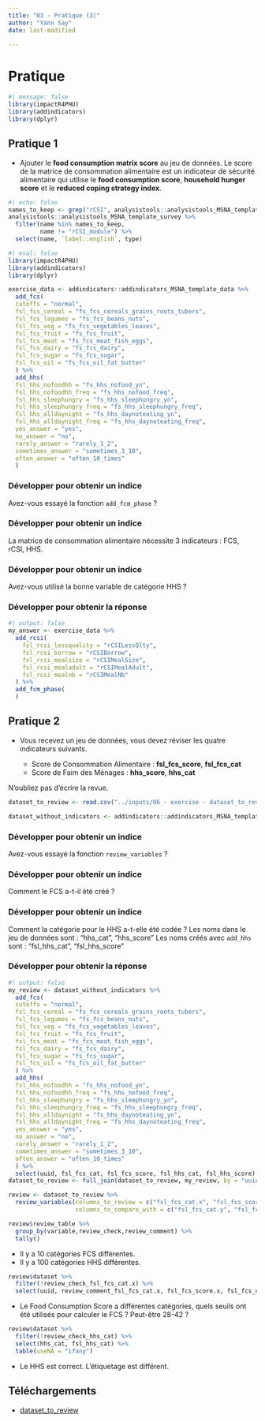```yaml
---
title: "03 - Pratique (3)"
author: "Yann Say"
date: last-modified

---
```

# Pratique 

```r
#| message: false
library(impactR4PHU)
library(addindicators)
library(dplyr)
```

## Pratique 1

- Ajouter le **food consumption matrix score** au jeu de données. Le score de la matrice de consommation alimentaire est un indicateur de sécurité alimentaire qui utilise le **food consumption score**, **household hunger score** et le **reduced coping strategy index**.

```r
#| echo: false
names_to_keep <- grep("rCSI", analysistools::analysistools_MSNA_template_survey$name, value = T)
analysistools::analysistools_MSNA_template_survey %>% 
  filter(name %in% names_to_keep,
         name != "rCSI_module") %>% 
  select(name, `label::english`, type) 
```

```r
#| eval: false
library(impactR4PHU)
library(addindicators)
library(dplyr)
```

```r
exercise_data <- addindicators::addindicators_MSNA_template_data %>%
  add_fcs(
  cutoffs = "normal",
  fsl_fcs_cereal = "fs_fcs_cereals_grains_roots_tubers",
  fsl_fcs_legumes = "fs_fcs_beans_nuts",
  fsl_fcs_veg = "fs_fcs_vegetables_leaves",
  fsl_fcs_fruit = "fs_fcs_fruit",
  fsl_fcs_meat = "fs_fcs_meat_fish_eggs",
  fsl_fcs_dairy = "fs_fcs_dairy",
  fsl_fcs_sugar = "fs_fcs_sugar",
  fsl_fcs_oil = "fs_fcs_oil_fat_butter"
  ) %>%
  add_hhs(
  fsl_hhs_nofoodhh = "fs_hhs_nofood_yn",
  fsl_hhs_nofoodhh_freq = "fs_hhs_nofood_freq",
  fsl_hhs_sleephungry = "fs_hhs_sleephungry_yn",
  fsl_hhs_sleephungry_freq = "fs_hhs_sleephungry_freq",
  fsl_hhs_alldaynight = "fs_hhs_daynoteating_yn",
  fsl_hhs_alldaynight_freq = "fs_hhs_daynoteating_freq",
  yes_answer = "yes",
  no_answer = "no",
  rarely_answer = "rarely_1_2",
  sometimes_answer = "sometimes_3_10",
  often_answer = "often_10_times"
  )
```

::: {.callout-note collapse="true" appearance="minimal"}
### Développer pour obtenir un indice

Avez-vous essayé la fonction `add_fcm_phase` ?
:::

::: {.callout-note collapse="true" appearance="minimal"}
### Développer pour obtenir un indice

La matrice de consommation alimentaire nécessite 3 indicateurs : FCS, rCSI, HHS.
:::

::: {.callout-note collapse="true" appearance="minimal"}
### Développer pour obtenir un indice

Avez-vous utilisé la bonne variable de catégorie HHS ?
:::

::: {.callout-tip collapse="true" appearance="minimal"}
### Développer pour obtenir la réponse



```r
#| output: false
my_answer <- exercise_data %>% 
  add_rcsi(
    fsl_rcsi_lessquality = "rCSILessQlty",
    fsl_rcsi_borrow = "rCSIBorrow",
    fsl_rcsi_mealsize = "rCSIMealSize",
    fsl_rcsi_mealadult = "rCSIMealAdult",
    fsl_rcsi_mealnb = "rCSIMealNb"
  ) %>%
  add_fcm_phase(
  )
```
:::

## Pratique 2

- Vous recevez un jeu de données, vous devez réviser les quatre indicateurs suivants.

  - Score de Consommation Alimentaire : **fsl_fcs_score**, **fsl_fcs_cat**
  - Score de Faim des Ménages : **hhs_score**, **hhs_cat**

N'oubliez pas d'écrire la revue.


```r
dataset_to_review <- read.csv("../inputs/06 - exercise - dataset_to_review.csv")

dataset_without_indicators <- addindicators::addindicators_MSNA_template_data
```

::: {.callout-note collapse="true" appearance="minimal"}
### Développer pour obtenir un indice

Avez-vous essayé la fonction `review_variables` ?
:::

::: {.callout-note collapse="true" appearance="minimal"}
### Développer pour obtenir un indice

Comment le FCS a-t-il été créé ?
:::

::: {.callout-note collapse="true" appearance="minimal"}
### Développer pour obtenir un indice

Comment la catégorie pour le HHS a-t-elle été codée ?
Les noms dans le jeu de données sont : "hhs_cat", "hhs_score"
Les noms créés avec `add_hhs` sont : "fsl_hhs_cat", "fsl_hhs_score"
:::

::: {.callout-tip collapse="true" appearance="minimal"}
### Développer pour obtenir la réponse


```r
#| output: false
my_review <- dataset_without_indicators %>% 
  add_fcs(
  cutoffs = "normal",
  fsl_fcs_cereal = "fs_fcs_cereals_grains_roots_tubers",
  fsl_fcs_legumes = "fs_fcs_beans_nuts",
  fsl_fcs_veg = "fs_fcs_vegetables_leaves",
  fsl_fcs_fruit = "fs_fcs_fruit",
  fsl_fcs_meat = "fs_fcs_meat_fish_eggs",
  fsl_fcs_dairy = "fs_fcs_dairy",
  fsl_fcs_sugar = "fs_fcs_sugar",
  fsl_fcs_oil = "fs_fcs_oil_fat_butter"
  ) %>%
  add_hhs(
  fsl_hhs_nofoodhh = "fs_hhs_nofood_yn",
  fsl_hhs_nofoodhh_freq = "fs_hhs_nofood_freq",
  fsl_hhs_sleephungry = "fs_hhs_sleephungry_yn",
  fsl_hhs_sleephungry_freq = "fs_hhs_sleephungry_freq",
  fsl_hhs_alldaynight = "fs_hhs_daynoteating_yn",
  fsl_hhs_alldaynight_freq = "fs_hhs_daynoteating_freq",
  yes_answer = "yes",
  no_answer = "no",
  rarely_answer = "rarely_1_2",
  sometimes_answer = "sometimes_3_10",
  often_answer = "often_10_times"
  ) %>% 
  select(uuid, fsl_fcs_cat, fsl_fcs_score, fsl_hhs_cat, fsl_hhs_score)
dataset_to_review <- full_join(dataset_to_review, my_review, by = "uuid")

review <- dataset_to_review %>% 
  review_variables(columns_to_review = c("fsl_fcs_cat.x", "fsl_fcs_score.x", "hhs_cat", "hhs_score"),
                   columns_to_compare_with = c("fsl_fcs_cat.y", "fsl_fcs_score.y", "fsl_hhs_cat", "fsl_hhs_score"))

review$review_table %>% 
  group_by(variable,review_check,review_comment) %>% 
  tally()
```

- Il y a 10 catégories FCS différentes.
- Il y a 100 catégories HHS différentes.


```r
review$dataset %>% 
  filter(!review_check_fsl_fcs_cat.x) %>% 
  select(uuid, review_comment_fsl_fcs_cat.x, fsl_fcs_score.x, fsl_fcs_cat.x, fsl_fcs_cat.y)

```
- Le Food Consumption Score a différentes catégories, quels seuils ont été utilisés pour calculer le FCS ? Peut-être 28-42 ?



```r
review$dataset %>% 
  filter(!review_check_hhs_cat) %>% 
  select(hhs_cat, fsl_hhs_cat) %>% 
  table(useNA = "ifany")
```
- Le HHS est correct. L'étiquetage est différent.
:::

## Téléchargements


- [dataset_to_review](../inputs/06 - exercise - dataset_to_review.csv)
